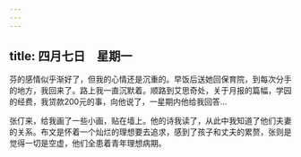 ```yaml
---
---
---
```

title: 四月七日　星期一
---




芬的感情似乎渐好了，但我的心情还是沉重的。早饭后送她回保育院，到每次分手的地方，我回来了。路上我一直沉默着。顺路到艾思奇处，关于月报的篇幅，学园的经费，我贷款200元的事，向他说了，一星期内他给我回答…

张仃来，给我画了一些小画，贴在墙上。他的诗我读了，从此中我知道了他们夫妻的关系。布文是怀着一个灿烂的理想要去追求，感到了孩子和丈夫的累赘，张则是觉得一切是空虚，他们全患着青年理想病期。